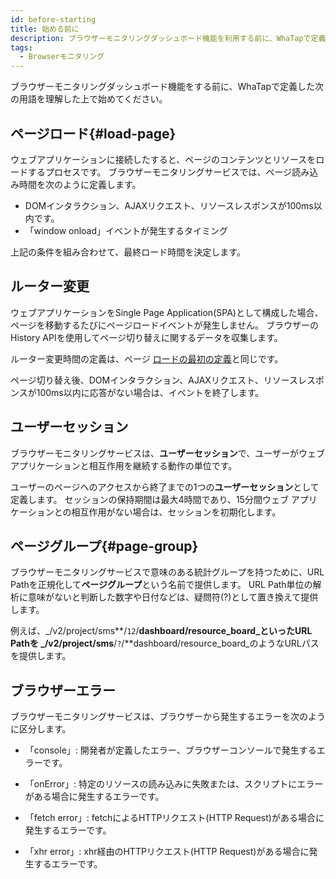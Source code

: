 ```yaml
---
id: before-starting
title: 始める前に
description: ブラウザーモニタリングダッシュボード機能を利用する前に、WhaTapで定義した用語を熟知してから始めてください。
tags:
  - Browserモニタリング
---
```


ブラウザーモニタリングダッシュボード機能をする前に、WhaTapで定義した次の用語を理解した上で始めてください。

## ページロード{#load-page}

ウェブアプリケーションに接続したすると、ページのコンテンツとリソースをロードするプロセスです。 ブラウザーモニタリングサービスでは、ページ読み込み時間を次のように定義します。

-   DOMインタラクション、AJAXリクエスト、リソースレスポンスが100ms以内です。
-   「window onload」イベントが発生するタイミング

上記の条件を組み合わせて、最終ロード時間を決定します。

## ルーター変更

ウェブアプリケーションをSingle Page Application(SPA)として構成した場合、ページを移動するたびにページロードイベントが発生しません。 ブラウザーのHistory APIを使用してページ切り替えに関するデータを収集します。 

ルーター変更時間の定義は、ページ [ロードの最初の定義](#load-page)と同じです。

ページ切り替え後、DOMインタラクション、AJAXリクエスト、リソースレスポンスが100ms以内に応答がない場合は、イベントを終了します。

## ユーザーセッション

ブラウザーモニタリングサービスは、**ユーザーセッション**で、ユーザーがウェブアプリケーションと相互作用を継続する動作の単位です。

ユーザーのページへのアクセスから終了までの1つの**ユーザーセッション**として定義します。 セッションの保持期間は最大4時間であり、15分間ウェブ アプリケーションとの相互作用がない場合は、セッションを初期化します。

## ページグループ{#page-group}

ブラウザーモニタリングサービスで意味のある統計グループを持つために、URL Pathを正規化して**ページグループ**という名前で提供します。 URL Path単位の解析に意味がないと判断した数字や日付などは、疑問符(?)として置き換えて提供します。

例えば、_/v2/project/sms**/`12`/**dashboard/resource_board_といったURL Pathを _/v2/project/sms**/`?`/**dashboard/resource_board_のようなURLパスを提供します。

## ブラウザーエラー

ブラウザーモニタリングサービスは、ブラウザーから発生するエラーを次のように区分します。

-   「console」: 開発者が定義したエラー、ブラウザーコンソールで発生するエラーです。

-   「onError」: 特定のリソースの読み込みに失敗または、スクリプトにエラーがある場合に発生するエラーです。

-   「fetch error」: fetchによるHTTPリクエスト(HTTP Request)がある場合に発生するエラーです。

-   「xhr error」: xhr経由のHTTPリクエスト(HTTP Request)がある場合に発生するエラーです。
